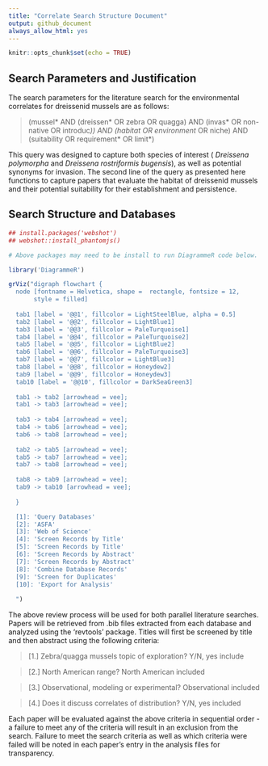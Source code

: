 ```yaml
---
title: "Correlate Search Structure Document"
output: github_document
always_allow_html: yes
---
```


```r
knitr::opts_chunk$set(echo = TRUE)
```

## Search Parameters and Justification

The search parameters for the literature search for the environmental correlates for 
dreissenid mussels are as follows:

> (mussel* AND (dreissen* OR zebra OR quagga) AND (invas* OR non-native OR introduc*))
> AND (habitat OR environment* OR niche) AND (suitability OR requirement* OR limit*)

This query was designed to capture both species of interest ( _Dreissena polymorpha_ and
_Dreissena rostriformis bugensis_), as well as potential synonyms for invasion. The second line
of the query as presented here functions to capture papers that evaluate the habitat of 
dreissenid mussels and their potential suitability for their establishment and persistence.

## Search Structure and Databases

```r

## install.packages('webshot')
## webshot::install_phantomjs()

# Above packages may need to be install to run DiagrammeR code below.

library('DiagrammeR')

grViz("digraph flowchart {
  node [fontname = Helvetica, shape =  rectangle, fontsize = 12, 
       style = filled]
 
  tab1 [label = '@@1', fillcolor = LightSteelBlue, alpha = 0.5]
  tab2 [label = '@@2', fillcolor = LightBlue1]
  tab3 [label = '@@3', fillcolor = PaleTurquoise1]
  tab4 [label = '@@4', fillcolor = PaleTurquoise2]
  tab5 [label = '@@5', fillcolor = LightBlue2]
  tab6 [label = '@@6', fillcolor = PaleTurquoise3]
  tab7 [label = '@@7', fillcolor = LightBlue3]
  tab8 [label = '@@8', fillcolor = Honeydew2]
  tab9 [label = '@@9', fillcolor = Honeydew3]
  tab10 [label = '@@10', fillcolor = DarkSeaGreen3]
  
  tab1 -> tab2 [arrowhead = vee];
  tab1 -> tab3 [arrowhead = vee];
  
  tab3 -> tab4 [arrowhead = vee];
  tab4 -> tab6 [arrowhead = vee];
  tab6 -> tab8 [arrowhead = vee];
  
  tab2 -> tab5 [arrowhead = vee];
  tab5 -> tab7 [arrowhead = vee];
  tab7 -> tab8 [arrowhead = vee];
  
  tab8 -> tab9 [arrowhead = vee];
  tab9 -> tab10 [arrowhead = vee];
  
  }

  [1]: 'Query Databases'
  [2]: 'ASFA'
  [3]: 'Web of Science'
  [4]: 'Screen Records by Title'
  [5]: 'Screen Records by Title'
  [6]: 'Screen Records by Abstract'
  [7]: 'Screen Records by Abstract'
  [8]: 'Combine Database Records'
  [9]: 'Screen for Duplicates'
  [10]: 'Export for Analysis'
  
  ")

```

The above review process will be used for both parallel literature searches. Papers
will be retrieved from .bib files extracted from each database and analyzed using the 
'revtools' package. Titles will first be screened by title and then abstract using the 
following criteria:

> [1.] Zebra/quagga mussels topic of exploration?     Y/N, yes include

> [2.] North American range?                          North American included

> [3.] Observational, modeling or experimental?       Observational included

> [4.] Does it discuss correlates of distribution?    Y/N, yes included

Each paper will be evaluated against the above criteria in sequential order -
a failure to meet any of the criteria will result in an exclusion from the search. 
Failure to meet the search criteria as well as which criteria were failed will be
noted in each paper's entry in the analysis files for transparency.
